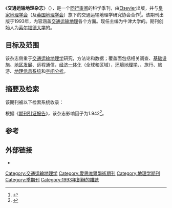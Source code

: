 {{Infobox journal
| title = Journal of Transport Geography
| language = 英文
| editor = 提姆·施瓦恩
| discipline = [[交通运输地理学|交通运输地理学]]
| abbreviation = J. Transp. Geogr.
| publisher = [[Elsevier|Elsevier]]
| country = 
| frequency = 季刊
| history = 1993年至今
| openaccess = 
| impact = 1.942
| impact-year = 2012
| website = http://www.journals.elsevier.com/journal-of-transport-geography/
| link1 = http://www.sciencedirect.com/science/journal/09666923
| link1-name = 在线进入
| link2 = 
| link2-name = 
| JSTOR = 
| OCLC = 28452206
| LCCN = 93640725 
| CODEN = 
| ISSN = 0966-6923
| eISSN =
}}
《'''交通运输地理杂志'''》（{{lang|en|'''''Journal of Transport Geography'''''}}），是一个[[同行审阅|同行审阅]]的科学季刊，由[[Elsevier|Elsevier]]出版，并与[[皇家地理学会|皇家地理学会]]（及[[英国地理学会|英国地理学会]]）旗下的交通运输地理学研究协会合作<ref>{{cite journal |doi=10.1016/S0966-6923(12)00282-7 |title=Editorial Board |year=2013 |journal=Journal of Transport Geography |volume=26 |pages=Inside front cover}}</ref>。该期刊出版于1993年，内容涵盖[[交通运输地理|交通运输地理]]各个方面。现任主编为牛津大学的{{le|提姆·施瓦恩|Tim Schwanen}}。期刊创始人为[[索尔福德大学|索尔福德大学]]的{{le|理查德·诺尔斯|Richard Knowles (professor)}}。

== 目标及范围 ==
该杂志侧重于[[交通运输地理学|交通运输地理学]]研究，方法论和数据；覆盖面包括相关{{le|政府政策|government policie}}调查、[[基础设施|基础设施]]、[[地区发展|地区发展]]、远程通信，[[经济一体化|经济一体化]]（全球和区域），[[环境地理学|环境地理学]]、{{le|能源资源|energy resources}}、旅行、旅游、[[地理信息系统|地理信息系统]]和[[空间分析|空间分析]]。

== 摘要及检索 ==
该期刊被以下检索系统收录：
{{columns-list|colwidth=30em|
* [[科学引文索引|科学引文索引]]
* [[Scopus|Scopus]]
* [[社会科学引文索引|社会科学引文索引]]
* [[GEOBASE|GEOBASE]]
* {{le|健康与安全科学文摘|Health and Safety Science Abstracts}}
* {{le|国际土木工程文摘|International Civil Engineering Abstracts}}
* {{le|海洋文摘|Oceanic Abstracts}}
* {{le|风险文摘|Risk Abstracts}}
* {{le|TRID|TRID}}、TRIS、ITRD数据库
}}

根据《[[期刊引证报告|期刊引证报告]]》，该杂志影响因子为1.942<ref name=WoS>{{cite book |year=2013 |chapter=Journal of Transport Geography |title=2012 [[Journal_Citation_Reports|Journal Citation Reports]] |publisher=[[Thomson_Reuters|Thomson Reuters]] |edition=Science |series=[[Web_of_Science|Web of Science]] |postscript=.}}</ref>。

== 参考 ==
{{Reflist}}

== 外部链接 ==
* {{Official website|http://www.journals.elsevier.com/journal-of-transport-geography/}}

[[Category:交通运输地理学|Category:交通运输地理学]]
[[Category:愛思唯爾學術期刊|Category:愛思唯爾學術期刊]]
[[Category:地理学期刊|Category:地理学期刊]]
[[Category:季期刊|Category:季期刊]]
[[Category:1993年創辦的雜誌|Category:1993年創辦的雜誌]]